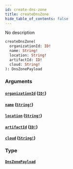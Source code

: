 ```yaml
---
id: create-dns-zone
title: createDnsZone
hide_table_of_contents: false
---
```



No description

```graphql
createDnsZone(
  organizationId: ID!
  name: String!
  location: String!
  artifactId: ID!
  cloud: String!
): DnsZonePayload
```


### Arguments

#### [`organizationId`](#) ([`ID!`](/swapi/scalars/id))




#### [`name`](#) ([`String!`](/swapi/scalars/string))




#### [`location`](#) ([`String!`](/swapi/scalars/string))




#### [`artifactId`](#) ([`ID!`](/swapi/scalars/id))




#### [`cloud`](#) ([`String!`](/swapi/scalars/string))




### Type

#### [`DnsZonePayload`](/swapi/objects/dns-zone-payload)







